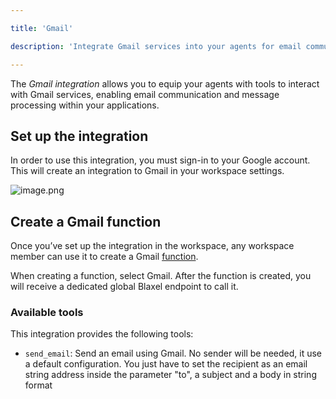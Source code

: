 ```yaml
---

title: 'Gmail'

description: 'Integrate Gmail services into your agents for email communication capabilities.'

---
```


The *Gmail integration* allows you to equip your agents with tools to interact with Gmail services, enabling email communication and message processing within your applications.

## Set up the integration

In order to use this integration, you must sign-in to your Google account. This will create an integration to Gmail in your workspace settings.

![image.png](Gmail/image.png)

## Create a Gmail function

Once you’ve set up the integration in the workspace, any workspace member can use it to create a Gmail [function](../Functions/Overview).

When creating a function, select Gmail. After the function is created, you will receive a dedicated global Blaxel endpoint to call it.

### Available tools

This integration provides the following tools:

- `send_email`: Send an email using Gmail. No sender will be needed, it use a default configuration. You just have to set the recipient as an email string address inside the parameter "to", a subject and a body in string format
